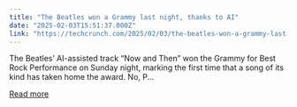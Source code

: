 ```yaml
---
title: "The Beatles won a Grammy last night, thanks to AI"
date: "2025-02-03T15:51:37.000Z"
link: "https://techcrunch.com/2025/02/03/the-beatles-won-a-grammy-last-night-thanks-to-ai/"
---
```


The Beatles&#8217; AI-assisted track &#8220;Now and Then&#8221; won the Grammy for Best Rock Performance on Sunday night, marking the first time that a song of its kind has taken home the award. No, P...

[Read more](https://techcrunch.com/2025/02/03/the-beatles-won-a-grammy-last-night-thanks-to-ai/)
